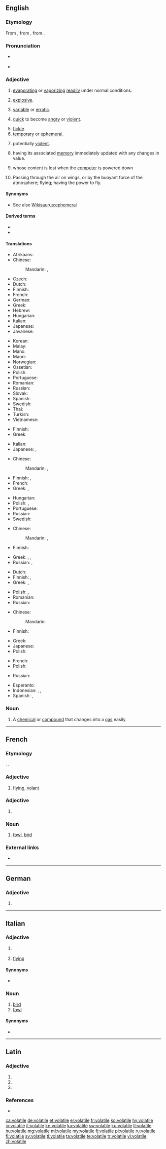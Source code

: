 ==English==
{{wikipedia}}

===Etymology===
From {{etyl|frm|en}} {{m|frm|volatile}}, from {{etyl|la|en}} {{m|la|volātilis||flying; swift; temporary; volatile}}, from {{m|la|volō||I fly}}.

===Pronunciation===
* {{a|US}} {{IPA|/ˈvɑl.ə.tl/|/ˈvɑl.əˌtaɪ.əl/|lang=en}}
* {{a|UK}} {{IPA|/ˈvɒl.əˌtaɪ.(ə)l/|lang=en}}

===Adjective===
{{en-adj}}

# {{lb|en|physics}} [[evaporating]] or [[vaporizing]] [[readily]] under normal conditions.
# {{lb|en|of a substance|informal}} [[explosive]].
# {{lb|en|of a price etc}} [[variable]] or [[erratic]].
# {{lb|en|of a person}} [[quick]] to become [[angry]] or [[violent]].
# [[fickle]].
# [[temporary]] or [[ephemeral]].
# {{lb|en|of a situation}} potentially [[violent]].
# {{lb|en|computing|of a variable}} having its associated [[memory]] immediately updated with any changes in value.
# {{lb|en|computing|of memory}} whose content is lost when the [[computer]] is powered down
# {{lb|en|obsolete}} Passing through the air on wings, or by the buoyant force of the atmosphere; flying; having the power to fly.

====Synonyms====
* See also [[Wikisaurus:ephemeral]]

====Derived terms====
* {{l|en|volatility}}
* {{l|en|volatile memory}}

====Translations====
{{trans-top|evaporating or vaporizing readily under normal conditions}}
* Afrikaans: {{t|af|vlugtig}}
* Chinese:
*: Mandarin: {{t|cmn|[[易]][[揮發]]的|sc=Hani}}, {{t|cmn|[[易]][[挥发]]的|sc=Hani}}
* Czech: {{t|cs|prchavý|m}}
* Dutch: {{t+|nl|vluchtig}}
* Finnish: {{t+|fi|haihtuva}}
* French: {{t+|fr|volatil}}
* German: {{t+|de|volatil}}
* Greek: {{t+|el|πτητικός|m}}
* Hebrew: {{t+|he|נדיף|m|tr=nadif|sc=Hebr}}
* Hungarian: {{t+|hu|illékony}}
* Italian: {{t+|it|volatile}}
* Japanese: {{t|ja|揮発性|tr=きはつせい, kihatsusei}}
* Javanese: {{t-needed|jv}}
{{trans-mid}}
* Korean: {{t|ko|휘발성의|tr=hwibalseong-ui}}
* Malay: {{t|ms|meruap}}
* Manx: {{t|gv|so-ghaalagh}}
* Maori: {{t|mi|tākohukohu}}
* Norwegian: {{t|no|flyktig}}
* Ossetian: {{t|os|сысгæ|sc=Cyrl}}
* Polish: {{t+|pl|lotny}}
* Portuguese: {{t+|pt|volátil}}
* Romanian: {{t+|ro|volatil|m}}
* Russian: {{t+|ru|лету́чий}}
* Slovak: {{t|sk|prchavý|m}}
* Spanish: {{t|es|volátil}}
* Swedish: {{t+|sv|flyktig}}
* Thai: {{t|th|ลบเลือนได้|tr=lópleuandâi}}
* Turkish: {{t+|tr|uçucu}}
* Vietnamese: {{t-needed|vi}}
{{trans-bottom}}

{{trans-top|(informal) explosive}}
* Finnish: {{t|fi|räjähdysherkkä}}
* Greek: {{t+|el|εκρηκτικός|m}}
{{trans-mid}}
* Italian: {{t+|it|volatile}}
* Japanese: {{t|ja|発破|tr=happa}}, {{qualifier|formal}} {{t+|ja|爆弾|tr=bakudan}}
{{trans-bottom}}

{{trans-top|(of a price etc) variable or erratic}}
* Chinese:
*: Mandarin: {{t|cmn|[[動蕩]][[不定]]的|sc=Hani}}, {{t|cmn|[[动荡]][[不定]]的|sc=Hani}}
* Finnish: {{t+|fi|vaihteleva}}, {{t|fi|volatiili}}
* French: {{t+|fr|volatil}}
* Greek: {{t+|el|ευμετάβλητος|m}}, {{t+|el|ρευστός|m}}
{{trans-mid}}
* Hungarian: {{t|hu|ingadozó}}
* Polish: {{t+|pl|niestabilny}}, {{t+|pl|zmienny}}
* Portuguese: {{t+|pt|instável}}
* Russian: {{t+|ru|изме́нчивый}}
* Swedish: {{t|sv|volatil}}
{{trans-bottom}}

{{trans-top|fickle}}
* Chinese:
*: Mandarin: {{t|cmn|[[易變]]的|sc=Hani}}, {{t|cmn|[[易变]]的|sc=Hani}}
* Finnish: {{t|fi|häilyväinen}}
{{trans-mid}}
* Greek: {{t+|el|ευμετάβλητος|m}}, {{t+|el|επιπόλαιος|m}}, {{t+|el|άστατος|m}}
* Russian: {{t+|ru|непостоя́нный}}, {{t+|ru|изме́нчивый}}
{{trans-bottom}}

{{trans-top|temporary or ephemeral}}
* Dutch: {{t+|nl|tijdelijk}}
* Finnish: {{t|fi|häilyväinen}}, {{t|fi|lyhytkestoinen}}
* Greek: {{t+|el|προσωρινός|m}}, {{t+|el|εφήμερος|m}}
{{trans-mid}}
* Polish: {{t+|pl|ulotny|m}}, {{t|pl|nieuchwytny|m}}
* Romanian: {{t+|ro|efemer|m}}
* Russian: {{t+|ru|лету́чий}}
{{trans-bottom}}

{{trans-top|(of a situation) potentially violent}}
* Chinese:
*: Mandarin: {{t|cmn|[[易怒]]的|sc=Hani}}
* Finnish: {{t|fi|epävakaa}}
{{trans-mid}}
* Greek: {{t+|el|εκρηκτικός|m}}
* Japanese: {{t+|ja|一触即発|tr=isshokusokuhatsu}}
* Polish: {{t|pl|napięty}}
{{trans-bottom}}

{{trans-top|(computing, of memory) whose content is lost when the computer is powered down}}
* French: {{t+|fr|volatil}}
* Polish: {{t+|pl|ulotny}}
{{trans-mid}}
* Russian: {{t|ru|энергозависимый|tr=}}
{{trans-bottom}}

{{checktrans-top}}
* Esperanto: {{t-check|eo|ekflama}}
* Indonesian: {{t-check|id|[[mudah]] [[uap|menguap]]}}, {{t-check|id|[[mudah]] [[ubah|berubah]]}}, {{t+check|id|rentan}} <!-- first two entries had only the second word linked; use {{t}} if these are idiomatic -->
* Spanish: {{t-check|es|volátil}}, {{t-check|es|inestible}}
{{trans-bottom}}

===Noun===
{{en-noun}}

# A [[chemical]] or [[compound]] that changes into a [[gas]] easily.

----

==French==

===Etymology===
{{borrowing|la|lang=fr|volātilis||flying}}. {{doublet|volaille|lang=fr}}.

===Adjective===
{{fr-adj|mf}}

# [[flying]], [[volant]]

===Adjective===
{{head|fr|adjective form}}

# {{feminine singular of|volatil|lang=fr}}

===Noun===
{{fr-noun|m}}

# [[fowl]], [[bird]]

===External links===
* {{R:TLFi}}

----

==German==

===Adjective===
{{head|de|adjective form}}

# {{de-inflected form of|volatil}}

----

==Italian==

===Adjective===
{{it-adj|volatil|e|i}}

# {{lb|it|chemistry|physics}} {{l|en|volatile}}
# [[flying]]

====Synonyms====
* {{sense|flying}} {{l|it|volante}}

===Noun===
{{it-noun|m}}

# [[bird]]
# [[fowl]]

====Synonyms====
* {{l|it|uccello}}

----

==Latin==

===Adjective===
{{la-adj-form|volātile}}

# {{inflection of|volātilis||nom|n|s|lang=la}}
# {{inflection of|volātilis||acc|n|s|lang=la}}
# {{inflection of|volātilis||voc|n|s|lang=la}}

===References===
* {{R:du Cange}}

[[ca:volatile]]
[[de:volatile]]
[[et:volatile]]
[[el:volatile]]
[[fr:volatile]]
[[ko:volatile]]
[[hy:volatile]]
[[io:volatile]]
[[it:volatile]]
[[kn:volatile]]
[[ka:volatile]]
[[sw:volatile]]
[[ku:volatile]]
[[lt:volatile]]
[[hu:volatile]]
[[mg:volatile]]
[[ml:volatile]]
[[my:volatile]]
[[fj:volatile]]
[[pl:volatile]]
[[ru:volatile]]
[[fi:volatile]]
[[sv:volatile]]
[[tl:volatile]]
[[ta:volatile]]
[[te:volatile]]
[[tr:volatile]]
[[vi:volatile]]
[[zh:volatile]]